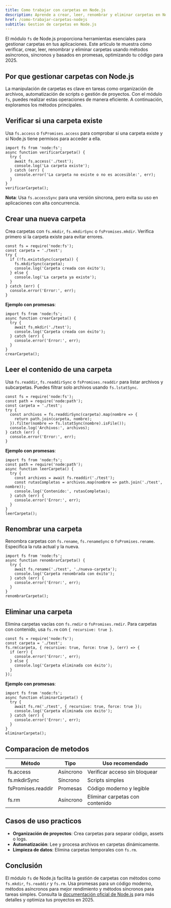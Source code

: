 ```yaml
---
title: Como trabajar con carpetas en Node.js
description: Aprende a crear, leer, renombrar y eliminar carpetas en Node.js con fs
href: /como-trabajar-carpetas-nodejs
subtitle: Gestion de carpetas en Node.js
---
```



El módulo `fs` de Node.js proporciona herramientas esenciales para gestionar carpetas en tus aplicaciones. Este artículo te muestra cómo verificar, crear, leer, renombrar y eliminar carpetas usando métodos asíncronos, síncronos y basados en promesas, optimizando tu código para 2025.

## Por que gestionar carpetas con Node.js

La manipulación de carpetas es clave en tareas como organización de archivos, automatización de scripts o gestión de proyectos. Con el módulo `fs`, puedes realizar estas operaciones de manera eficiente. A continuación, exploramos los métodos principales.

## Verificar si una carpeta existe

Usa `fs.access` o `fsPromises.access` para comprobar si una carpeta existe y si Node.js tiene permisos para acceder a ella.

```go:js
import fs from 'node:fs';
async function verificarCarpeta() {
  try {
    await fs.access('./test');
    console.log('La carpeta existe');
  } catch (err) {
    console.error('La carpeta no existe o no es accesible:', err);
  }
}
verificarCarpeta();
```

**Nota**: Usa `fs.accessSync` para una versión síncrona, pero evita su uso en aplicaciones con alta concurrencia.

## Crear una nueva carpeta

Crea carpetas con `fs.mkdir`, `fs.mkdirSync` o `fsPromises.mkdir`. Verifica primero si la carpeta existe para evitar errores.

```go:js
const fs = require('node:fs');
const carpeta = './test';
try {
  if (!fs.existsSync(carpeta)) {
    fs.mkdirSync(carpeta);
    console.log('Carpeta creada con éxito');
  } else {
    console.log('La carpeta ya existe');
  }
} catch (err) {
  console.error('Error:', err);
}
```

**Ejemplo con promesas**:

```go:js
import fs from 'node:fs';
async function crearCarpeta() {
  try {
    await fs.mkdir('./test');
    console.log('Carpeta creada con éxito');
  } catch (err) {
    console.error('Error:', err);
  }
}
crearCarpeta();
```

## Leer el contenido de una carpeta

Usa `fs.readdir`, `fs.readdirSync` o `fsPromises.readdir` para listar archivos y subcarpetas. Puedes filtrar solo archivos usando `fs.lstatSync`.

```go:js
const fs = require('node:fs');
const path = require('node:path');
const carpeta = './test';
try {
  const archivos = fs.readdirSync(carpeta).map(nombre => {
    return path.join(carpeta, nombre);
  }).filter(nombre => fs.lstatSync(nombre).isFile());
  console.log('Archivos:', archivos);
} catch (err) {
  console.error('Error:', err);
}
```

**Ejemplo con promesas**:

```go:js
import fs from 'node:fs';
const path = require('node:path');
async function leerCarpeta() {
  try {
    const archivos = await fs.readdir('./test');
    const rutasCompletas = archivos.map(nombre => path.join('./test', nombre));
    console.log('Contenido:', rutasCompletas);
  } catch (err) {
    console.error('Error:', err);
  }
}
leerCarpeta();
```

## Renombrar una carpeta

Renombra carpetas con `fs.rename`, `fs.renameSync` o `fsPromises.rename`. Especifica la ruta actual y la nueva.

```go:js
import fs from 'node:fs';
async function renombrarCarpeta() {
  try {
    await fs.rename('./test', './nueva-carpeta');
    console.log('Carpeta renombrada con éxito');
  } catch (err) {
    console.error('Error:', err);
  }
}
renombrarCarpeta();
```

## Eliminar una carpeta

Elimina carpetas vacías con `fs.rmdir` o `fsPromises.rmdir`. Para carpetas con contenido, usa `fs.rm` con `{ recursive: true }`.

```go:js
const fs = require('node:fs');
const carpeta = './test';
fs.rm(carpeta, { recursive: true, force: true }, (err) => {
  if (err) {
    console.error('Error:', err);
  } else {
    console.log('Carpeta eliminada con éxito');
  }
});
```

**Ejemplo con promesas**:

```go:js
import fs from 'node:fs';
async function eliminarCarpeta() {
  try {
    await fs.rm('./test', { recursive: true, force: true });
    console.log('Carpeta eliminada con éxito');
  } catch (err) {
    console.error('Error:', err);
  }
}
eliminarCarpeta();
```

## Comparacion de metodos

| Método | Tipo | Uso recomendado |
|--------|------|-----------------|
| fs.access | Asíncrono | Verificar acceso sin bloquear |
| fs.mkdirSync | Síncrono | Scripts simples |
| fsPromises.readdir | Promesas | Código moderno y legible |
| fs.rm | Asíncrono | Eliminar carpetas con contenido |

## Casos de uso practicos

- **Organización de proyectos**: Crea carpetas para separar código, assets o logs.
- **Automatización**: Lee y procesa archivos en carpetas dinámicamente.
- **Limpieza de datos**: Elimina carpetas temporales con `fs.rm`.

## Conclusión

El módulo `fs` de Node.js facilita la gestión de carpetas con métodos como `fs.mkdir`, `fs.readdir` y `fs.rm`. Usa promesas para un código moderno, métodos asíncronos para mejor rendimiento y métodos síncronos para tareas simples. Consulta la [documentación oficial de Node.js](https://nodejs.org/api/fs.html) para más detalles y optimiza tus proyectos en 2025.


